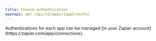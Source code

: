 ```yaml
---
title: Choose authentication
openapi: get /api/v2/apps/{app}/auths/
---
```


<Tip>
Authentications for each app can be managed [in your Zapier account](https://zapier.com/app/connections).
</Tip>